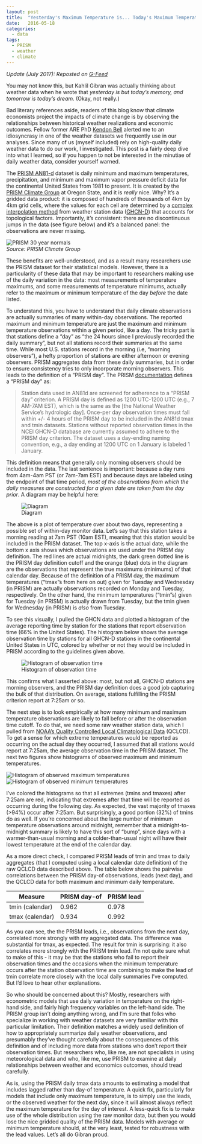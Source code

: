 ```yaml
---
layout: post
title:  "Yesterday's Maximum Temperature is... Today's Maximum Temperature?"
date:   2016-05-18
categories: 
  - data
tags:
  - PRISM
  - weather
  - climate
---
```


_Update (July 2017): Reposted on [G-Feed](http://www.g-feed.com/2017/07/yesterdays-maximum-temperature-is.html)_

You may not know this, but Kahlil Gibran was actually thinking about weather data when he wrote that *yesterday is but today's memory, and tomorrow is today's dream.* (Okay, not really.)

Bad literary references aside, readers of this blog know that climate economists project the impacts of climate change is by observing the relationships between historical weather realizations and economic outcomes. Fellow former ARE PhD [Kendon Bell](http://globalpolicy.science/kendon-bell/) alerted me to an idiosyncrasy in one of the weather datasets we frequently use in our analyses. Since many of us (myself included) rely on high-quality daily weather data to do our work, I investigated. This post is a fairly deep dive into what I learned, so if you happen to not be interested in the minutiae of daily weather data, consider yourself warned.

The [PRISM AN81-d](http://www.prism.oregonstate.edu/documents/PRISM_datasets.pdf) dataset is daily minimum and maximum temperatures, precipitation, and minimum and maximum vapor pressure deficit data for the continental United States from 1981 to present. It is created by the [PRISM Climate Group](http://www.prism.oregonstate.edu/) at Oregon State, and it is *really* nice. Why? It's a gridded data product: it is composed of hundreds of thousands of 4km by 4km grid cells, where the values for each cell are determined by a [complex interpolation method](http://www.prism.oregonstate.edu/documents/Daly2008_PhysiographicMapping_IntJnlClim.pdf) from weather station data ([GHCN-D](https://data.noaa.gov/dataset/global-historical-climatology-network-daily-ghcn-daily-version-3)) that accounts for topological factors. Importantly, it's consistent: there are no discontinuous jumps in the data (see figure below) and it's a balanced panel: the observations are never missing.

![PRISM 30 year normals](/img/tmean_gridavg.png)<br>*Source: PRISM Climate Group*

These benefits are well-understood, and as a result many researchers use the PRISM dataset for their statistical models. However, there is a particularity of these data that may be important to researchers making use of the daily variation in the data: most measurements of temperature maximums, and some measurements of temperature minimums, actually refer to the maximum or minimum temperature of the day *before* the date listed.

To understand this, you have to understand that daily climate observations are actually summaries of many within-day observations. The reported maximum and minimum temperature are just the maximum and minimum temperature observations within a given period, like a day. The tricky part is that stations define a "day" as "the 24 hours since I previously recorded the daily summary", but not all stations record their summaries at the same time. While most U.S. stations record in the morning (i.e, "morning observers"), a hefty proportion of stations are either afternoon or evening observers. PRISM aggregates data from these daily summaries, but in order to ensure consistency tries to only incorporate morning observers. This leads to the definition of a "PRISM day". The PRISM [documentation](http://prism.nacse.org/documents/PRISM_datasets.pdf) defines a "PRISM day" as:

> Station data used in AN81d are screened for adherence to a “PRISM day” criterion.  A PRISM day is defined as 1200 UTC-1200 UTC (e.g., 7 AM-7AM EST), which is the same as the [the National Weather Service’s hydrologic day].  Once-per day observation times must fall within +/- 4 hours of the PRISM day to be included in the AN81d tmax and tmin datasets.  Stations without reported observation times in the NCEI GHCN-D database are currently assumed to adhere to the PRISM day criterion.  The dataset uses a day-ending naming convention, e.g., a day ending at 1200 UTC on 1 January is labeled 1 January.

This definition means that generally only morning observers should be included in the data. The last sentence is important: because a day runs from 4am-4am PST (or 7am-7am EST) and because days are labeled using the endpoint of that time period, *most of the observations from which the daily measures are constructed for a given date are taken from the day prior*. A diagram may be helpful here:

![Diagram](/img/prism_dates_example.png)

The above is a plot of temperature over about two days, representing a possible set of within-day monitor data. Let's say that this station takes a morning reading at 7am PST (10am EST), meaning that this station would be included in the PRISM dataset. The top x-axis is the actual date, while the bottom x axis shows which observations are used under the PRISM day definition. The red lines are actual midnights, the dark green dotted line is the PRISM day definition cutoff and the orange (blue) dots in the diagram are the observations that represent the true maximums (minimums) of that calendar day. Because of the definition of a PRISM day, the maximum temperatures ("tmax"s from here on out) given for Tuesday and Wednesday (in PRISM) are actually observations recorded on Monday and Tuesday, respectively. On the other hand, the minimum temperatures ("tmin"s) given for Tuesday (in PRISM) is actually drawn from Tuesday, but the tmin given for Wednesday (in PRISM) is *also* from Tuesday.

To see this visually, I pulled the GHCN data and plotted a histogram of the average reporting time by station for the stations that report observation time (66% in the United States). The histogram below shows the average observation time by stations for all GHCN-D stations in the continental United States in UTC, colored by whether or not they would be included in PRISM according to the guidelines given above.

![Histogram of observation time](/img/obs_time_hist.png)

This confirms what I asserted above: most, but not all, GHCN-D stations are morning observers, and the PRISM day definition does a good job capturing the bulk of that distribution. On average, stations fulfilling the PRISM criterion report at 7:25am or so.

The next step is to look empirically at how many minimum and maximum temperature observations are likely to fall before or after the observation time cutoff. To do that, we need some raw weather station data, which I pulled from [NOAA's Quality Controlled Local Climatological Data](https://www.ncdc.noaa.gov/data-access/land-based-station-data/land-based-datasets/quality-controlled-local-climatological-data-qclcd) (QCLCD). To get a sense for which extreme temperatures would be reported as occurring on the actual day they occurred, I assumed that all stations would report at 7:25am, the average observation time in the PRISM dataset. The next two figures show histograms of observed maximum and minimum temperatures.

![Histogram of observed maximum temperatures](/img/max_temp_hist.png) ![Histogram of observed minimum temperatures](/img/min_temp_hist.png)

I've colored the histograms so that all extremes (tmins and tmaxes) after 7:25am are red, indicating that extremes after that time will be reported as occurring during the following day. As expected, the vast majority of tmaxes (>94%) occur after 7:25am. But surprisingly, a good portion (32%) of tmins do as well. If you're concerned about the large number of minimum temperature observations around midnight, remember that a midnight-to-midnight summary is likely to have this sort of "bump", since days with a warmer-than-usual morning and a colder-than-usual night will have their lowest temperature at the end of the calendar day.

As a more direct check, I compared PRISM leads of tmin and tmax to daily aggregates (that I computed using a local calendar date definition) of the raw QCLCD data described above. The table below shows the pairwise correlations between the PRISM day-of observations, leads (next day), and the QCLCD data for both maximum and minimum daily temperature.

Measure | PRISM day-of        | PRISM lead |
--------------------|------------|------
tmin (calendar) | 0.962      | 0.978
tmax (calendar) | 0.934      | 0.992

As you can see, the the PRISM leads, i.e., observations from the next day, correlated more strongly with my aggregated data. The difference was substantial for tmax, as expected. The result for tmin is surprising: it also correlates more strongly with the PRISM tmin lead. I'm not quite sure what to make of this - it may be that the stations who fail to report their observation times and the occasions when the minimum temperature occurs after the station observation time are combining to make the lead of tmin correlate more closely with the local daily summaries I've computed. But I'd love to hear other explanations.

So who should be concerned about this? Mostly, researchers with econometric models that use daily variation in temperature on the right-hand side, and fairly high frequency variables on the left-hand side. The PRISM group isn't doing anything wrong, and I'm sure that folks who specialize in working with weather datasets are very familiar with this particular limitation. Their definition matches a widely used definition of how to appropriately summarize daily weather observations, and presumably they've thought carefully about the consequences of this definition and of including more data from stations who don't report their observation times. But researchers who, like me, are not specialists in using meteorological data and who, like me, use PRISM to examine at daily relationships between weather and economics outcomes, should tread carefully.

As is, using the PRISM daily tmax data amounts to estimating a model that includes lagged rather than day-of temperature. A quick fix, particularly for models that include only maximum temperature, is to simply use the leads, or the observed weather for the next day, since it will almost always reflect the maximum temperature for the day of interest. A less-quick fix is to make use of the whole distribution using the raw monitor data, but then you would lose the nice gridded quality of the PRISM data. Models with average or minimum temperature should, at the very least, tested for robustness with the lead values. Let's all do Gibran proud.
